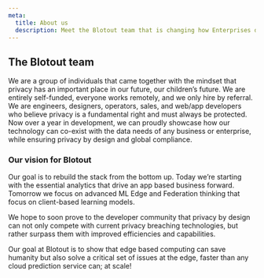 ```yaml
---
meta:
  title: About us
  description: Meet the Blotout team that is changing how Enterprises do Privacy
---
```



<MDX>

  ## The Blotout team
  We are a group of individuals that came together with the mindset that privacy has an important place in our future, our children’s future. We are entirely self-funded, everyone works remotely, and we only hire by referral. We are engineers, designers, operators, sales, and web/app developers who believe privacy is a fundamental right and must always be protected. Now over a year in development, we can proudly showcase how our technology can co-exist with the data needs of any business or enterprise, while ensuring privacy by design and global compliance.

  ### Our vision for Blotout

  Our goal is to rebuild the stack from the bottom up. Today we’re starting with the essential analytics that drive an app based business forward. Tomorrow we focus on advanced ML Edge and Federation thinking that focus on client-based learning models.

  We hope to soon prove to the developer community that privacy by design can not only compete with current privacy breaching technologies, but rather surpass them with improved efficiencies and capabilities.

  Our goal at Blotout is to show that edge based computing can save humanity but also solve a critical set of issues at the edge, faster than any cloud prediction service can; at scale!

</MDX>
